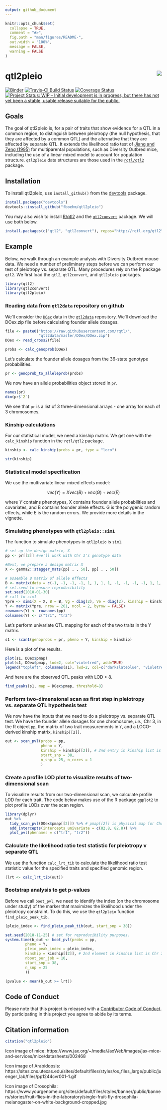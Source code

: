 ```yaml
---
output: github_document
---
```


<!-- README.md is generated from README.Rmd. Please edit README.Rmd -->



```r
knitr::opts_chunk$set(
  collapse = TRUE,
  comment = "#>",
  fig.path = "man/figures/README-",
  out.width = "100%",
  message = FALSE,
  warning = FALSE
)
```
# qtl2pleio <img src="https://raw.githubusercontent.com/fboehm/qtl2pleio/master/man/figures/logo.png" align="right" />

[![Binder](https://mybinder.org/badge_logo.svg)](https://mybinder.org/v2/gh/fboehm/qtl2pleio/master?urlpath=rstudio)
[![Travis-CI Build Status](https://travis-ci.org/fboehm/qtl2pleio.svg?branch=master)](https://travis-ci.org/fboehm/qtl2pleio)
[![Coverage Status](https://img.shields.io/codecov/c/github/fboehm/qtl2pleio/master.svg)](https://codecov.io/github/fboehm/qtl2pleio?branch=master)
[![Project Status: WIP – Initial development is in progress, but there has not yet been a stable, usable release suitable for the public.](https://www.repostatus.org/badges/latest/wip.svg)](https://www.repostatus.org/#wip)




## Goals

The goal of qtl2pleio is, for a pair of traits that show evidence for
a QTL in a common region, to distinguish between pleiotropy (the null
hypothesis, that they are affected by a common QTL) and the
alternative that they are affected by separate QTL. It extends the
likelihood ratio test of [Jiang and Zeng
(1995)](http://www.genetics.org/content/140/3/1111.long) for
multiparental populations, such as Diversity Outbred mice, including
the use of a linear mixed model to account for population structure.
`qtl2pleio` data structures are those used in the
[`rqtl/qtl2`](https://kbroman.org/qtl2) package.


## Installation


To install qtl2pleio, use `install_github()` from the
[devtools](https://devtools.r-lib.org) package.


```r
install.packages("devtools")
devtools::install_github("fboehm/qtl2pleio")
```

You may also wish to install [R/qtl2](https://kbroman.org/qtl2) and
the [`qtl2convert`](https://github.com/rqtl/qtl2convert) package. We
will use both below.

```r
install.packages(c("qtl2", "qtl2convert"), repos="http://rqtl.org/qtl2")
```


## Example

Below, we walk through an example analysis with Diversity Outbred
mouse data. We need a number of preliminary steps before we can
perform our test of pleiotropy vs. separate QTL. Many procedures rely
on the R package `qtl2`. We first load the `qtl2`, `qtl2convert`,
and `qtl2pleio` packages.

```r
library(qtl2)
library(qtl2convert)
library(qtl2pleio)
```


### Reading data from `qtl2data` repository on github

We'll consider the
[`DOex`](https://github.com/rqtl/qtl2data/tree/master/DOex) data in
the [`qtl2data`](https://github.com/rqtl/qtl2data) repository.
We'll download the DOex.zip file before calculating founder allele dosages.

```r
file <- paste0("https://raw.githubusercontent.com/rqtl/",
               "qtl2data/master/DOex/DOex.zip")
DOex <- read_cross2(file)
```


```r
probs <- calc_genoprob(DOex)
```


Let's calculate the founder allele dosages from the 36-state genotype probabilities.

```r
pr <- genoprob_to_alleleprob(probs)
```


We now have an allele probabilities object stored in `pr`.

```r
names(pr)
dim(pr$`2`)
```

We see that `pr` is a list of 3 three-dimensional arrays - one array for each of 3 chromosomes.

### Kinship calculations

For our statistical model, we need a kinship matrix. We get one with the `calc_kinship` function in the `rqtl/qtl2` package. 


```r
kinship <- calc_kinship(probs = pr, type = "loco")
```

```r
str(kinship)
```

### Statistical model specification

We use the multivariate linear mixed effects model:

$$vec(Y) = X vec(B) + vec(G) + vec(E)$$

where $Y$ contains phenotypes, X contains founder allele probabilities and covariates, and B contains founder allele effects. G is the polygenic random effects, while E is the random errors. We provide more details in the vignette. 



### Simulating phenotypes with `qtl2pleio::sim1`


The function to simulate phenotypes in `qtl2pleio` is `sim1`. 

```r
# set up the design matrix, X
pp <- pr[[2]] #we'll work with Chr 3's genotype data
```


```r
#Next, we prepare a design matrix X
X <- gemma2::stagger_mats(pp[ , , 50], pp[ , , 50])
```

```r
# assemble B matrix of allele effects
B <- matrix(data = c(-1, -1, -1, -1, 1, 1, 1, 1, -1, -1, -1, -1, 1, 1, 1, 1), nrow = 8, ncol = 2, byrow = FALSE)
# set.seed to ensure reproducibility
set.seed(2018-01-30)
# call to sim1
Ypre <- sim1(X = X, B = B, Vg = diag(2), Ve = diag(2), kinship = kinship[[2]])
Y <- matrix(Ypre, nrow = 261, ncol = 2, byrow = FALSE)
rownames(Y) <- rownames(pp)
colnames(Y) <- c("tr1", "tr2")
```

Let's perform univariate QTL mapping for each of the two traits in the Y matrix.

```r
s1 <- scan1(genoprobs = pr, pheno = Y, kinship = kinship)
```

Here is a plot of the results.

```r
plot(s1, DOex$pmap)
plot(s1, DOex$pmap, lod=2, col="violetred", add=TRUE)
legend("topleft", colnames(s1), lwd=2, col=c("darkslateblue", "violetred"), bg="gray92")
```

And here are the observed QTL peaks with LOD > 8.

```r
find_peaks(s1, map = DOex$pmap, threshold=8)
```





### Perform two-dimensional scan as first step in pleiotropy vs. separate QTL hypothesis test


We now have the inputs that we need to do a pleiotropy vs. separate QTL test. We have the founder allele dosages for one chromosome, *i.e.*, Chr 3, in the R object `pp`, the matrix of two trait measurements in `Y`, and a LOCO-derived kinship matrix, `kinship[[2]]`. 


```r
out <- scan_pvl(probs = pp,
                pheno = Y,
                kinship = kinship[[2]], # 2nd entry in kinship list is Chr 3
                start_snp = 38,
                n_snp = 25, n_cores = 1
                )
```


### Create a profile LOD plot to visualize results of two-dimensional scan

To visualize results from our two-dimensional scan, we calculate profile LOD for each trait. The code below makes use of the R package `ggplot2` to plot profile LODs over the scan region. 


```r
library(dplyr)
out %>%
  tidy_scan_pvl(DOex$pmap[[2]]) %>% # pmap[[2]] is physical map for Chr 3
  add_intercepts(intercepts_univariate = c(82.8, 82.8)) %>%
  plot_pvl(phenames = c("tr1", "tr2"))
```


### Calculate the likelihood ratio test statistic for pleiotropy v separate QTL

We use the function `calc_lrt_tib` to calculate the likelihood ratio test statistic value for the specified traits and specified genomic region.

```r
(lrt <- calc_lrt_tib(out))
```

### Bootstrap analysis to get p-values


Before we call `boot_pvl`, we need to identify the index (on the chromosome under study) of the marker that maximizes the likelihood under the pleiotropy constraint. To do this, we use the `qtl2pleio` function `find_pleio_peak_tib`.

```r
(pleio_index <- find_pleio_peak_tib(out, start_snp = 38))
```



```r
set.seed(2018-11-25) # set for reproducibility purposes.
system.time(b_out <- boot_pvl(probs = pp,
         pheno = Y,
         pleio_peak_index = pleio_index,
         kinship = kinship[[2]], # 2nd element in kinship list is Chr 3
         nboot_per_job = 10,
         start_snp = 38,
         n_snp = 25
         ))
```


```r
(pvalue <- mean(b_out >= lrt))
```





## Code of Conduct
Please note that this project is released with a [Contributor Code of Conduct](CONDUCT.md). By participating in this project you agree to abide by its terms.

## Citation information

```r
citation("qtl2pleio")
```

Icon image of mice: https://www.jax.org/~/media/JaxWeb/images/jax-mice-and-services/mice/datasheets/002468

Icon image of Arabidopsis: https://sites.cns.utexas.edu/sites/default/files/styles/os_files_large/public/juenger_lab/files/pp1244cvr001-1.gif

Icon image of Drosophila: https://www.yourgenome.org/sites/default/files/styles/banner/public/banners/stories/fruit-flies-in-the-laboratory/single-fruit-fly-drosophila-melanogaster-on-white-background-cropped.jpg
